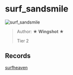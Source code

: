 
# surf_sandsmile

![surf_sandsmile](https://raw.githubusercontent.com/Sayt123/SurfMapPics/Maps-and-bonuses/csgo/surf_sandsmile.jpg)

> Author: **★ Wingshot ★**
>
> Tier 2

## Records

[surfheaven](https://surfheaven.eu/map/surf_sandsmile)
